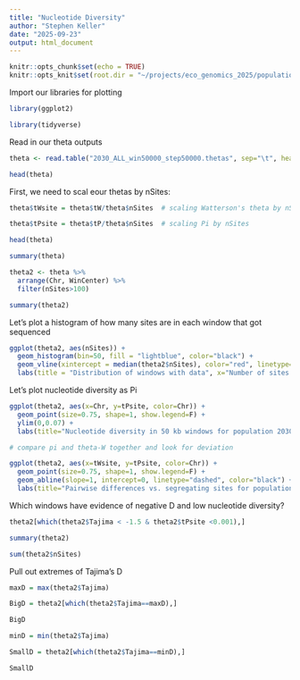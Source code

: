 ```yaml
---
title: "Nucleotide Diversity"
author: "Stephen Keller"
date: "2025-09-23"
output: html_document
---
```


```r
knitr::opts_chunk$set(echo = TRUE)
knitr::opts_knit$set(root.dir = "~/projects/eco_genomics_2025/population_genomics/myresults/ANGSD/diversity/")
```

Import our libraries for plotting

```r
library(ggplot2)

library(tidyverse)
```

Read in our theta outputs

```r
theta <- read.table("2030_ALL_win50000_step50000.thetas", sep="\t", header=T)

head(theta)
```
First, we need to scal eour thetas by nSites:

```r

theta$tWsite = theta$tW/theta$nSites  # scaling Watterson's theta by nSites

theta$tPsite = theta$tP/theta$nSites  # scaling Pi by nSites

head(theta)
```
```r

summary(theta)

theta2 <- theta %>%
  arrange(Chr, WinCenter) %>%
  filter(nSites>100)

summary(theta2)


```
Let's plot a histogram of how many sites are in each window that got sequenced

```r
ggplot(theta2, aes(nSites)) +
  geom_histogram(bin=50, fill = "lightblue", color="black") +
  geom_vline(xintercept = median(theta2$nSites), color="red", linetype="dashed") +
  labs(title = "Distribution of windows with data", x="Number of sites in 50 kb windows", y="Frequency")
```
Let's plot nucleotide diversity as Pi
```r
ggplot(theta2, aes(x=Chr, y=tPsite, color=Chr)) +
  geom_point(size=0.75, shape=1, show.legend=F) +
  ylim(0,0.07) +
  labs(title="Nucleotide diversity in 50 kb windows for population 2030", x="Scaffold", y="Theta-Pi")
```
```r
# compare pi and theta-W together and look for deviation

ggplot(theta2, aes(x=tWsite, y=tPsite, color=Chr)) +
  geom_point(size=0.75, shape=1, show.legend=F) +
  geom_abline(slope=1, intercept=0, linetype="dashed", color="black") +
  labs(title="Pairwise differences vs. segregating sites for population 2030", x="Theta-W",y="Theta-Pi")

```
Which windows have evidence of negative D and low nucleotide diversity?

```r

theta2[which(theta2$Tajima < -1.5 & theta2$tPsite <0.001),]

summary(theta2)

sum(theta2$nSites)

```

Pull out extremes of Tajima's D

```r
maxD = max(theta2$Tajima)

BigD = theta2[which(theta2$Tajima==maxD),]

BigD

minD = min(theta2$Tajima)

SmallD = theta2[which(theta2$Tajima==minD),]

SmallD

```



